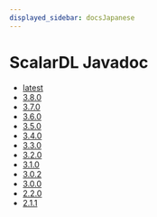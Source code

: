```yaml
---
displayed_sidebar: docsJapanese
---
```


# ScalarDL Javadoc

* [latest](./latest/index.mdx)
* [3.8.0](./3.8.0/index.mdx)
* [3.7.0](./3.7.0/index.mdx)
* [3.6.0](./3.6.0/index.mdx)
* [3.5.0](./3.5.0/index.mdx)
* [3.4.0](./3.4.0/index.mdx)
* [3.3.0](./3.3.0/index.mdx)
* [3.2.0](./3.2.0/index.mdx)
* [3.1.0](./3.1.0/index.mdx)
* [3.0.2](./3.0.2/index.mdx)
* [3.0.0](./3.0.0/index.mdx)
* [2.2.0](./2.2.0/index.mdx)
* [2.1.1](./2.1.1/index.mdx)
